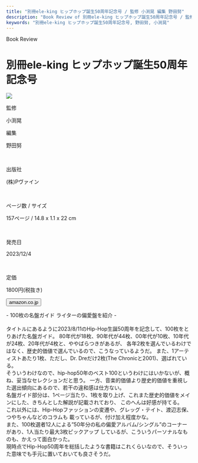 ```yaml
---
title: "別冊ele-king ヒップホップ誕生50周年記念号 / 監修 小渕晃 編集 野田努"
description: "Book Review of 別冊ele-king ヒップホップ誕生50周年記念号 / 監修 小渕晃 編集 野田努"
keywords: "別冊ele-king ヒップホップ誕生50周年記念号, 野田努, 小渕晃"
---
```



<Row>
  <Column colMd={12} colLg={12} noGutterMdLeft="">
    <p className="largeP">Book Review</p>
    <h1 className="h1-no-bottom-margin">別冊ele-king ヒップホップ誕生50周年記念号</h1>
  </Column>
</Row>

<Row>
<Column colMd={3} colLg={4} noGutterMdLeft="">

  <img src="../../images/books/hiphop50issue.jpg" />

</Column>
<Column colMd={4} colLg={8} noGutterMdLeft="">
  <div>
    <p>監修</p>
    <p className="largeP">
      小渕晃
    </p>
    <p>編集</p>
    <p className="largeP">
      野田努
    </p>
    <br/>
    <p>出版社</p>
    <p className="largeP">
      (株)Pヴァイン
    </p>
    <br/>
    <p>ページ数 / サイズ</p>
    <p className="largeP">
      157ページ / 14.8 x 1.1 x 22 cm 
    </p>
    <br/>
    <p>発売日</p>
    <p className="largeP">
      2023/12/4
    </p>
    <br/>
    <p>定価</p>
    <p className="largeP">
      1800円(税抜き)
    </p>
    <div>
    <Button href="https://amzn.to/3UqNi0j" renderIcon={ArrowUpRight} size='sm' kind='primary'>
      amazon.co.jp
    </Button>
    </div>
  </div>
</Column>
</Row>

<Row>
  <Column colMd={8} colLg={8} noGutterMdLeft="">
    <p>
      - 100枚の名盤ガイド ライターの偏愛盤を紹介 -
      <br />
      <br />
      タイトルにあるように2023/8/11のHip-Hop生誕50周年を記念して、100枚をとりあげた名盤ガイド。
      80年代が18枚、90年代が44枚、00年代が10枚、10年代が24枚、20年代が4枚と、ややばらつきがあるが、
      各年2枚を選んでいるわけではなく、歴史的価値で選んでいるので、こうなっているようだ。
      また、1アーティストあたり1枚、ただし、Dr. Dreだけ2枚(The Chronicと2001)、選ばれている。
      <br />
      そういうわけなので、hip-hop50年のベスト100というわけにはいかないが、概ね、妥当なセレクションだと思う。
      一方、音楽的価値より歴史的価値を重視した選出傾向にあるので、若干の違和感は仕方ない。
      <br />
      名盤ガイド部分は、1ページ当たり、1枚を取り上げ、これまた歴史的価値をメインにした、きちんとした解説が記載されており、
      このへんは好感が持てる。
      <br />
      これ以外には、Hip-Hopファッションの変遷や、グレッグ・テイト、渡辺志保、つやちゃんなどのコラムも
      載っているが、付け加え程度かな。
      <br />
      また、100枚選者12人による”50年分の私の偏愛アルバム/シングル”のコーナーがあり、1人当たり最大3枚ピックアップ
      しているが、こういうパーソナルなものも、かえって面白かった。
      <br />
      現時点でHip-Hop50周年を総括したような書籍はこれくらいなので、そういった意味でも手元に置いておいても良さそうだ。
    </p>
  </Column>
</Row>
